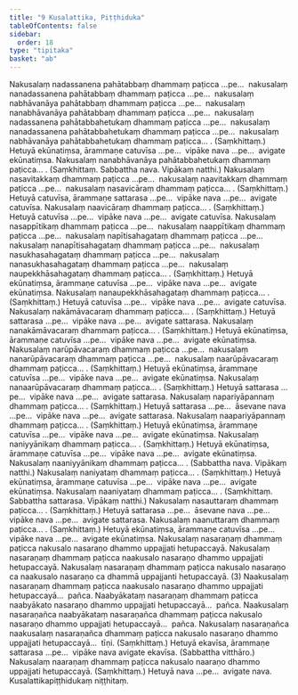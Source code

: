 ```yaml
---
title: "9 Kusalattika, Piṭṭhiduka"
tableOfContents: false
sidebar:
  order: 18
type: "tipitaka"
basket: "ab"
---
```



<DynamicBreadcrumb />

<Division number="42">

<Paragraph number="92">
Nakusalaṃ nadassanena pahātabbaṃ dhammaṃ paṭicca …pe…  nakusalaṃ nanadassanena pahātabbaṃ dhammaṃ paṭicca …pe…  nakusalaṃ nabhāvanāya pahātabbaṃ dhammaṃ paṭicca …pe…  nakusalaṃ nanabhāvanāya pahātabbaṃ dhammaṃ paṭicca …pe…  nakusalaṃ nadassanena pahātabbahetukaṃ dhammaṃ paṭicca …pe…  nakusalaṃ nanadassanena pahātabbahetukaṃ dhammaṃ paṭicca …pe…  nakusalaṃ nabhāvanāya pahātabbahetukaṃ dhammaṃ paṭicca… . (Saṃkhittaṃ.) Hetuyā ekūnatiṃsa, ārammaṇe catuvīsa …pe…  vipāke nava …pe…  avigate ekūnatiṃsa.
</Paragraph>

<Paragraph number="93">
Nakusalaṃ nanabhāvanāya pahātabbahetukaṃ dhammaṃ paṭicca… . (Saṃkhittaṃ. Sabbattha nava. Vipākaṃ natthi.)
</Paragraph>

</Division>
<Division number="43">

<Paragraph number="94">
Nakusalaṃ nasavitakkaṃ dhammaṃ paṭicca …pe…  nakusalaṃ naavitakkaṃ dhammaṃ paṭicca …pe…  nakusalaṃ nasavicāraṃ dhammaṃ paṭicca… . (Saṃkhittaṃ.) Hetuyā catuvīsa, ārammaṇe sattarasa …pe…  vipāke nava …pe…  avigate catuvīsa.
</Paragraph>

<Paragraph number="95">
Nakusalaṃ naavicāraṃ dhammaṃ paṭicca… . (Saṃkhittaṃ.) Hetuyā catuvīsa …pe…  vipāke nava …pe…  avigate catuvīsa.
</Paragraph>

</Division>
<Division number="44">

<Paragraph number="96">
Nakusalaṃ nasappītikaṃ dhammaṃ paṭicca …pe…  nakusalaṃ naappītikaṃ dhammaṃ paṭicca …pe…  nakusalaṃ napītisahagataṃ dhammaṃ paṭicca …pe…  nakusalaṃ nanapītisahagataṃ dhammaṃ paṭicca …pe…  nakusalaṃ nasukhasahagataṃ dhammaṃ paṭicca …pe…  nakusalaṃ nanasukhasahagataṃ dhammaṃ paṭicca …pe…  nakusalaṃ naupekkhāsahagataṃ dhammaṃ paṭicca… . (Saṃkhittaṃ.) Hetuyā ekūnatiṃsa, ārammaṇe catuvīsa …pe…  vipāke nava …pe…  avigate ekūnatiṃsa.
</Paragraph>

<Paragraph number="97">
Nakusalaṃ nanaupekkhāsahagataṃ dhammaṃ paṭicca… . (Saṃkhittaṃ.) Hetuyā catuvīsa …pe…  vipāke nava …pe…  avigate catuvīsa.
</Paragraph>

</Division>
<Division number="45">

<Paragraph number="98">
Nakusalaṃ nakāmāvacaraṃ dhammaṃ paṭicca… . (Saṃkhittaṃ.) Hetuyā sattarasa …pe…  vipāke nava …pe…  avigate sattarasa.
</Paragraph>

<Paragraph number="99">
Nakusalaṃ nanakāmāvacaraṃ dhammaṃ paṭicca… . (Saṃkhittaṃ.) Hetuyā ekūnatiṃsa, ārammaṇe catuvīsa …pe…  vipāke nava …pe…  avigate ekūnatiṃsa.
</Paragraph>

</Division>
<Division number="46">

<Paragraph number="100">
Nakusalaṃ narūpāvacaraṃ dhammaṃ paṭicca …pe…  nakusalaṃ nanarūpāvacaraṃ dhammaṃ paṭicca …pe…  nakusalaṃ naarūpāvacaraṃ dhammaṃ paṭicca… . (Saṃkhittaṃ.) Hetuyā ekūnatiṃsa, ārammaṇe catuvīsa …pe…  vipāke nava …pe…  avigate ekūnatiṃsa.
</Paragraph>

<Paragraph number="101">
Nakusalaṃ nanaarūpāvacaraṃ dhammaṃ paṭicca… . (Saṃkhittaṃ.) Hetuyā sattarasa …pe…  vipāke nava …pe…  avigate sattarasa.
</Paragraph>

</Division>
<Division number="47">

<Paragraph number="102">
Nakusalaṃ napariyāpannaṃ dhammaṃ paṭicca… . (Saṃkhittaṃ.) Hetuyā sattarasa …pe…  āsevane nava …pe…  vipāke nava …pe…  avigate sattarasa.
</Paragraph>

<Paragraph number="103">
Nakusalaṃ naapariyāpannaṃ dhammaṃ paṭicca… . (Saṃkhittaṃ.) Hetuyā ekūnatiṃsa, ārammaṇe catuvīsa …pe…  vipāke nava …pe…  avigate ekūnatiṃsa.
</Paragraph>

</Division>
<Division number="48">

<Paragraph number="104">
Nakusalaṃ naniyyānikaṃ dhammaṃ paṭicca… . (Saṃkhittaṃ.) Hetuyā ekūnatiṃsa, ārammaṇe catuvīsa …pe…  vipāke nava …pe…  avigate ekūnatiṃsa.
</Paragraph>

<Paragraph number="105">
Nakusalaṃ naaniyyānikaṃ dhammaṃ paṭicca… . (Sabbattha nava. Vipākaṃ natthi.)
</Paragraph>

</Division>
<Division number="49">

<Paragraph number="106">
Nakusalaṃ naniyataṃ dhammaṃ paṭicca… . (Saṃkhittaṃ.) Hetuyā ekūnatiṃsa, ārammaṇe catuvīsa …pe…  vipāke nava …pe…  avigate ekūnatiṃsa.
</Paragraph>

<Paragraph number="107">
Nakusalaṃ naaniyataṃ dhammaṃ paṭicca… . (Saṃkhittaṃ. Sabbattha sattarasa. Vipākaṃ natthi.)
</Paragraph>

</Division>
<Division number="50">

<Paragraph number="108">
Nakusalaṃ nasauttaraṃ dhammaṃ paṭicca… . (Saṃkhittaṃ.) Hetuyā sattarasa …pe…  āsevane nava …pe…  vipāke nava …pe…  avigate sattarasa.
</Paragraph>

<Paragraph number="109">
Nakusalaṃ naanuttaraṃ dhammaṃ paṭicca… . (Saṃkhittaṃ.) Hetuyā ekūnatiṃsa, ārammaṇe catuvīsa …pe…  vipāke nava …pe…  avigate ekūnatiṃsa.
</Paragraph>

</Division>
<Division number="51">

<Paragraph number="110">
Nakusalaṃ nasaraṇaṃ dhammaṃ paṭicca nakusalo nasaraṇo dhammo uppajjati hetupaccayā. Nakusalaṃ nasaraṇaṃ dhammaṃ paṭicca naakusalo nasaraṇo dhammo uppajjati hetupaccayā. Nakusalaṃ nasaraṇaṃ dhammaṃ paṭicca nakusalo nasaraṇo ca naakusalo nasaraṇo ca dhammā uppajjanti hetupaccayā. (3)
</Paragraph>

<Paragraph number="111">
Naakusalaṃ nasaraṇaṃ dhammaṃ paṭicca naakusalo nasaraṇo dhammo uppajjati hetupaccayā…  pañca.
</Paragraph>

<Paragraph number="112">
Naabyākataṃ nasaraṇaṃ dhammaṃ paṭicca naabyākato nasaraṇo dhammo uppajjati hetupaccayā…  pañca.
</Paragraph>

<Paragraph number="113">
Naakusalaṃ nasaraṇañca naabyākataṃ nasaraṇañca dhammaṃ paṭicca nakusalo nasaraṇo dhammo uppajjati hetupaccayā…  pañca.
</Paragraph>

<Paragraph number="114">
Nakusalaṃ nasaraṇañca naakusalaṃ nasaraṇañca dhammaṃ paṭicca nakusalo nasaraṇo dhammo uppajjati hetupaccayā…  tīṇi. (Saṃkhittaṃ.)
</Paragraph>

<Paragraph number="115">
Hetuyā ekavīsa, ārammaṇe sattarasa …pe…  vipāke nava avigate ekavīsa. (Sabbattha vitthāro.)
</Paragraph>

<Paragraph number="116">
Nakusalaṃ naaraṇaṃ dhammaṃ paṭicca nakusalo naaraṇo dhammo uppajjati hetupaccayā. (Saṃkhittaṃ.) Hetuyā nava …pe…  avigate nava.

</Paragraph>
</Division>

<Paragraph number="117" type="center">
Kusalattikapiṭṭhidukaṃ niṭṭhitaṃ.
</Paragraph>